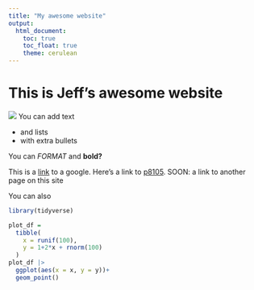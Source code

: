```yaml
---
title: "My awesome website"
output: 
  html_document:
    toc: true
    toc_float: true
    theme: cerulean
---
```


# This is Jeff's awesome website

![](https://media.giphy.com/media/drXGoW1iudhKw/giphy.gif)
You can add text

* and lists
* with extra bullets

You can *FORMAT* and **bold?**

This  is a [link](https://www.google.com) to a google.
Here's a link to [p8105](https://p8105.com). SOON: a link to another page on this site

You can also 

```r
library(tidyverse)

plot_df = 
  tibble(
    x = runif(100),
    y = 1+2*x + rnorm(100)
  )
plot_df |>
  ggplot(aes(x = x, y = y))+
  geom_point()
```

